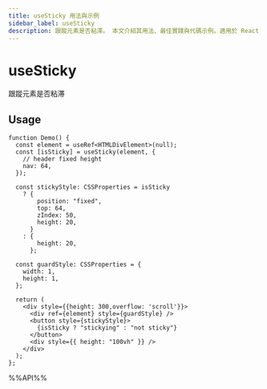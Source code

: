 ```yaml
---
title: useSticky 用法與示例
sidebar_label: useSticky
description: 跟蹤元素是否粘滞。 本文介紹其用法、最佳實踐與代碼示例。適用於 React 開發中需要處理副作用的場景。
---
```

# useSticky

跟蹤元素是否粘滞

## Usage

```tsx live
function Demo() {
  const element = useRef<HTMLDivElement>(null);
  const [isSticky] = useSticky(element, {
    // header fixed height
    nav: 64,
  });

  const stickyStyle: CSSProperties = isSticky
    ? {
        position: "fixed",
        top: 64,
        zIndex: 50,
        height: 20,
      }
    : {
        height: 20,
      };

  const guardStyle: CSSProperties = {
    width: 1,
    height: 1,
  };

  return (
    <div style={{height: 300,overflow: 'scroll'}}>
      <div ref={element} style={guardStyle} />
      <button style={stickyStyle}>
        {isSticky ? "stickying" : "not sticky"}
      </button>
      <div style={{ height: "100vh" }} />
    </div>
  );
};
```

%%API%%